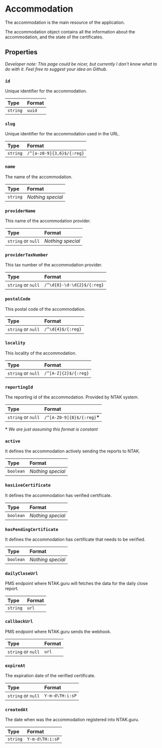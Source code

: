 
# Accommodation

The accommodation is the main resource of the application.

The accommodation object contains all the information about the accommodation, and the state of the certificates.

## Properties

_Developer note: This page could be nicer, but currently I don't know what to do with it. Feel free to suggest your idea on Github._

### `id`

Unique identifier for the accommodation.

| Type     | Format |
|:---------|:-------|
| `string` | `uuid` |

### `slug`

Unique identifier for the accommodation used in the URL.

| Type     | Format                    |
|:---------|:--------------------------|
| `string` | `/^[a-z0-9]{3,6}$/{:reg}` |

### `name`

The name of the accommodation.

| Type     | Format            |
|:---------|:------------------|
| `string` | _Nothing special_ |

### `providerName`

This name of the accommodation provider.

| Type               | Format            |
|:-------------------|:------------------|
| `string` or `null` | _Nothing special_ |

### `providerTaxNumber`

This tax number of the accommodation provider.

| Type               | Format                     |
|:-------------------|:---------------------------|
| `string` or `null` | `/^\d{8}-\d-\d{2}$/{:reg}` |

### `postalCode`

This postal code of the accommodation.

| Type               | Format            |
|:-------------------|:------------------|
| `string` or `null` | `/^\d{4}$/{:reg}` |

### `locality`

This locality of the accommodation.

| Type               | Format               |
|:-------------------|:---------------------|
| `string` or `null` | `/^[A-Z]{2}$/{:reg}` |

### `reportingId`

The reporting id of the accommodation. Provided by NTAK system.

| Type               | Format                        |
|:-------------------|:------------------------------|
| `string` or `null` | `/^[A-Z0-9]{8}$/{:reg}`__\*__ |

__\*__ _We are just assuming this format is constant_

### `active`

It defines the accommodation actively sending the reports to NTAK.

| Type      | Format            |
|:----------|:------------------|
| `boolean` | _Nothing special_ |

### `hasLiveCertificate`

It defines the accommodation has verified certificate.

| Type      | Format            |
|:----------|:------------------|
| `boolean` | _Nothing special_ |

### `hasPendingCertificate`

It defines the accommodation has certificate that needs to be verified.

| Type      | Format            |
|:----------|:------------------|
| `boolean` | _Nothing special_ |

### `dailyCloseUrl`

PMS endpoint where NTAK.guru will fetches the data for the daily close report.

| Type     | Format |
|:---------|:-------|
| `string` | `url`  |

### `callbackUrl`

PMS endpoint where NTAK.guru sends the webhook.

| Type               | Format |
|:-------------------|:-------|
| `string` or `null` | `url`  |

### `expireAt`

The expiration date of the verified certificate.

| Type               | Format          |
|:-------------------|:----------------|
| `string` or `null` | `Y-m-d\TH:i:sP` |

### `createdAt`

The date when was the accommodation registered into NTAK.guru.

| Type     | Format          |
|:---------|:----------------|
| `string` | `Y-m-d\TH:i:sP` |
